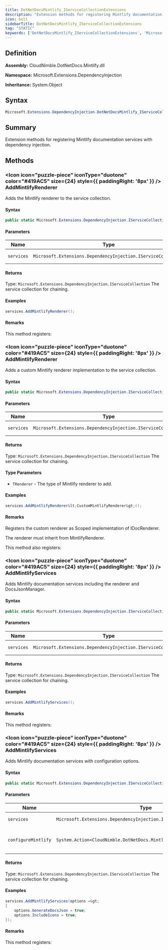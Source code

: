 ```yaml
---
title: DotNetDocsMintlify_IServiceCollectionExtensions
description: "Extension methods for registering Mintlify documentation services with dependency injection."
icon: bolt
sidebarTitle: DotNetDocsMintlify_IServiceCollectionExtensions
tag: "STATIC"
keywords: ['DotNetDocsMintlify_IServiceCollectionExtensions', 'Microsoft.Extensions.DependencyInjection.DotNetDocsMintlify_IServiceCollectionExtensions', 'Microsoft.Extensions.DependencyInjection', 'class', 'System.Object']
---
```


## Definition

**Assembly:** CloudNimble.DotNetDocs.Mintlify.dll

**Namespace:** Microsoft.Extensions.DependencyInjection

**Inheritance:** System.Object

## Syntax

```csharp
Microsoft.Extensions.DependencyInjection.DotNetDocsMintlify_IServiceCollectionExtensions
```

## Summary

Extension methods for registering Mintlify documentation services with dependency injection.

## Methods

### <Icon icon="puzzle-piece" iconType="duotone" color="#419AC5" size={24} style={{ paddingRight: '8px' }} />  AddMintlifyRenderer

Adds the Mintlify renderer to the service collection.

#### Syntax

```csharp
public static Microsoft.Extensions.DependencyInjection.IServiceCollection AddMintlifyRenderer(Microsoft.Extensions.DependencyInjection.IServiceCollection services)
```

#### Parameters

| Name | Type | Description |
|------|------|-------------|
| `services` | `Microsoft.Extensions.DependencyInjection.IServiceCollection` | The service collection. |

#### Returns

Type: `Microsoft.Extensions.DependencyInjection.IServiceCollection`
The service collection for chaining.

#### Examples

```csharp
services.AddMintlifyRenderer();
```

#### Remarks



This method registers:




### <Icon icon="puzzle-piece" iconType="duotone" color="#419AC5" size={24} style={{ paddingRight: '8px' }} />  AddMintlifyRenderer

Adds a custom Mintlify renderer implementation to the service collection.

#### Syntax

```csharp
public static Microsoft.Extensions.DependencyInjection.IServiceCollection AddMintlifyRenderer<TRenderer>(Microsoft.Extensions.DependencyInjection.IServiceCollection services) where TRenderer : CloudNimble.DotNetDocs.Mintlify.MintlifyRenderer
```

#### Parameters

| Name | Type | Description |
|------|------|-------------|
| `services` | `Microsoft.Extensions.DependencyInjection.IServiceCollection` | The service collection. |

#### Returns

Type: `Microsoft.Extensions.DependencyInjection.IServiceCollection`
The service collection for chaining.

#### Type Parameters

- `TRenderer` - The type of Mintlify renderer to add.

#### Examples

```csharp
services.AddMintlifyRenderer&lt;CustomMintlifyRenderer&gt;();
```

#### Remarks



Registers the custom renderer as Scoped implementation of IDocRenderer.



The renderer must inherit from MintlifyRenderer.



This method also registers:




### <Icon icon="puzzle-piece" iconType="duotone" color="#419AC5" size={24} style={{ paddingRight: '8px' }} />  AddMintlifyServices

Adds Mintlify documentation services including the renderer and DocsJsonManager.

#### Syntax

```csharp
public static Microsoft.Extensions.DependencyInjection.IServiceCollection AddMintlifyServices(Microsoft.Extensions.DependencyInjection.IServiceCollection services)
```

#### Parameters

| Name | Type | Description |
|------|------|-------------|
| `services` | `Microsoft.Extensions.DependencyInjection.IServiceCollection` | The service collection. |

#### Returns

Type: `Microsoft.Extensions.DependencyInjection.IServiceCollection`
The service collection for chaining.

#### Examples

```csharp
services.AddMintlifyServices();
```

#### Remarks



This method registers:




### <Icon icon="puzzle-piece" iconType="duotone" color="#419AC5" size={24} style={{ paddingRight: '8px' }} />  AddMintlifyServices

Adds Mintlify documentation services with configuration options.

#### Syntax

```csharp
public static Microsoft.Extensions.DependencyInjection.IServiceCollection AddMintlifyServices(Microsoft.Extensions.DependencyInjection.IServiceCollection services, System.Action<CloudNimble.DotNetDocs.Mintlify.MintlifyRendererOptions> configureMintlify)
```

#### Parameters

| Name | Type | Description |
|------|------|-------------|
| `services` | `Microsoft.Extensions.DependencyInjection.IServiceCollection` | The service collection. |
| `configureMintlify` | `System.Action<CloudNimble.DotNetDocs.Mintlify.MintlifyRendererOptions>` | Action to configure Mintlify options. |

#### Returns

Type: `Microsoft.Extensions.DependencyInjection.IServiceCollection`
The service collection for chaining.

#### Examples

```csharp
services.AddMintlifyServices(options =&gt;
{
    options.GenerateDocsJson = true;
    options.IncludeIcons = true;
});
```

#### Remarks



This method registers:




